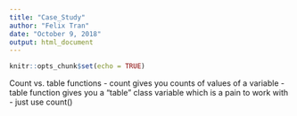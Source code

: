 ```yaml
---
title: "Case_Study"
author: "Felix Tran"
date: "October 9, 2018"
output: html_document
---
```


```r
knitr::opts_chunk$set(echo = TRUE)
```

Count vs. table functions
- count gives you counts of values of a variable
- table function gives you a "table" class variable which is a pain to work with
- just use count()


